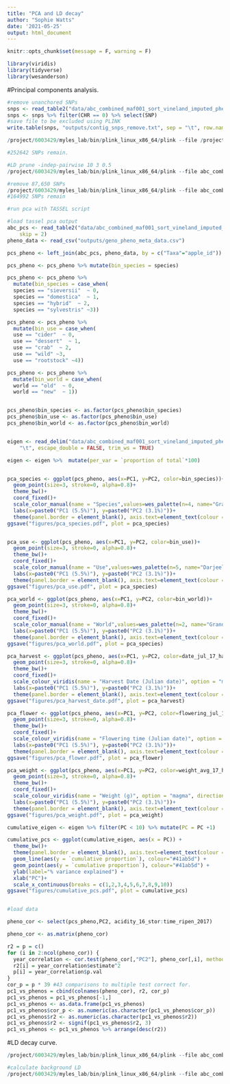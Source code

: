 ```yaml
---
title: "PCA and LD decay"
author: "Sophie Watts"
date: '2021-05-25'
output: html_document
---
```


```r
knitr::opts_chunk$set(message = F, warning = F)

library(viridis)
library(tidyverse)
library(wesanderson)
```

#Principal components analysis.

```r

#remove unanchored SNPs
snps <- read_table2("data/abc_combined_maf001_sort_vineland_imputed_pheno_hetero90_maf001.frq")
snps <- snps %>% filter(CHR == 0) %>% select(SNP)
#save file to be excluded using PLINK
write.table(snps, "outputs/contig_snps_remove.txt", sep = "\t", row.names = F, col.names = F, quote = F)

/project/6003429/myles_lab/bin/plink_linux_x86_64/plink --file /project/6003429/myles_lab/abc_gwas/genotype_filtering/abc_combined_maf001_sort_vineland_imputed_pheno_hetero90_maf001 --exclude contig_snps_remove.txt --out abc_combined_maf001_sort_vineland_imputed_pheno_hetero90_maf001_noctgs --recode

#252642 SNPs remain.

#LD prune -indep-pairwise 10 3 0.5
/project/6003429/myles_lab/bin/plink_linux_x86_64/plink --file abc_combined_maf001_sort_vineland_imputed_pheno_hetero90_maf001_noctgs -indep-pairwise 10 3 0.5 --out abc_combined_maf001_sort_vineland_imputed_pheno_hetero90_maf001_noctgs

#remove 87,650 SNPs
/project/6003429/myles_lab/bin/plink_linux_x86_64/plink --file abc_combined_maf001_sort_vineland_imputed_pheno_hetero90_maf001_noctgs --exclude abc_combined_maf001_sort_vineland_imputed_pheno_hetero90_maf001_noctgs.prune.out --out abc_combined_maf001_sort_vineland_imputed_pheno_hetero90_maf001_noctgs_pruned --recode
#164992 SNPs remain

#run pca with TASSEL script

#load tassel pca output
abc_pcs <- read_table2("data/abc_combined_maf001_sort_vineland_imputed_pheno_hetero90_maf001_noctgs_pruned1.txt", 
    skip = 2)
pheno_data <- read_csv("outputs/geno_pheno_meta_data.csv")

pcs_pheno <- left_join(abc_pcs, pheno_data, by = c("Taxa"="apple_id"))

pcs_pheno <- pcs_pheno %>% mutate(bin_species = species)

pcs_pheno <- pcs_pheno %>%
  mutate(bin_species = case_when(
  species == "sieversii"  ~ 0,
  species == "domestica"  ~ 1,
  species == "hybrid"  ~ 2,
  species == "sylvestris" ~3))

pcs_pheno <- pcs_pheno %>%
  mutate(bin_use = case_when(
  use == "cider"  ~ 0,
  use == "dessert"  ~ 1,
  use == "crab"  ~ 2,
  use == "wild" ~3,
  use == "rootstock" ~4))

pcs_pheno <- pcs_pheno %>%
  mutate(bin_world = case_when(
  world == "old"  ~ 0,
  world == "new"  ~ 1))


pcs_pheno$bin_species <- as.factor(pcs_pheno$bin_species)
pcs_pheno$bin_use <- as.factor(pcs_pheno$bin_use)
pcs_pheno$bin_world <- as.factor(pcs_pheno$bin_world)


eigen <- read_delim("data/abc_combined_maf001_sort_vineland_imputed_pheno_hetero90_maf001_noctgs_pruned2.txt", 
    "\t", escape_double = FALSE, trim_ws = TRUE)

eigen <- eigen %>%  mutate(per_var = `proportion of total`*100)


pca_species <- ggplot(pcs_pheno, aes(x=PC1, y=PC2, color=bin_species))+
  geom_point(size=3, stroke=0, alpha=0.8)+
  theme_bw()+
  coord_fixed()+
  scale_color_manual(name = "Species",values=wes_palette(n=4, name="GrandBudapest1"), labels = c("M. sieversii", "M. domestica", "Hybrid", "M. sylvestris"))+
  labs(x=paste0("PC1 (5.5%)"), y=paste0("PC2 (3.1%)"))+
  theme(panel.border = element_blank(), axis.text=element_text(colour = "black", size=10), axis.title=element_text(size = 10, face = "bold"), panel.grid.major = element_blank(), panel.grid.minor = element_blank(), axis.line = element_line(colour = "black", size = 0.2), plot.title = element_text(size = 9))
ggsave("figures/pca_species.pdf", plot = pca_species)


pca_use <- ggplot(pcs_pheno, aes(x=PC1, y=PC2, color=bin_use))+
  geom_point(size=3, stroke=0, alpha=0.8)+
  theme_bw()+
  coord_fixed()+
  scale_color_manual(name = "Use",values=wes_palette(n=5, name="Darjeeling1"), labels = c("Cider", "Dessert", "Crab", "Wild", "Rootstock"))+
  labs(x=paste0("PC1 (5.5%)"), y=paste0("PC2 (3.1%)"))+
  theme(panel.border = element_blank(), axis.text=element_text(colour = "black", size=10), axis.title=element_text(size = 10, face = "bold"), panel.grid.major = element_blank(), panel.grid.minor = element_blank(), axis.line = element_line(colour = "black", size = 0.2), plot.title = element_text(size = 9))
ggsave("figures/pca_use.pdf", plot = pca_species)

pca_world <- ggplot(pcs_pheno, aes(x=PC1, y=PC2, color=bin_world))+
  geom_point(size=3, stroke=0, alpha=0.8)+
  theme_bw()+
  coord_fixed()+
  scale_color_manual(name = "World",values=wes_palette(n=2, name="GrandBudapest1"), labels = c("Old", "New"))+
  labs(x=paste0("PC1 (5.5%)"), y=paste0("PC2 (3.1%)"))+
  theme(panel.border = element_blank(), axis.text=element_text(colour = "black", size=10), axis.title=element_text(size = 10, face = "bold"), panel.grid.major = element_blank(), panel.grid.minor = element_blank(), axis.line = element_line(colour = "black", size = 0.2), plot.title = element_text(size = 9))
ggsave("figures/pca_world.pdf", plot = pca_species)

pca_harvest <- ggplot(pcs_pheno, aes(x=PC1, y=PC2, color=date_jul_17_harv))+
  geom_point(size=3, stroke=0, alpha=0.8)+
  theme_bw()+
  coord_fixed()+
  scale_colour_viridis(name = "Harvest Date (Julian date)", option = "magma", direction = -1)+
  labs(x=paste0("PC1 (5.5%)"), y=paste0("PC2 (3.1%)"))+
  theme(panel.border = element_blank(), axis.text=element_text(colour = "black", size=10), axis.title=element_text(size = 10, face = "bold"), panel.grid.major = element_blank(), panel.grid.minor = element_blank(), axis.line = element_line(colour = "black", size = 0.2), plot.title = element_text(size = 9))
ggsave("figures/pca_harvest_date.pdf", plot = pca_harvest)

pca_flower <- ggplot(pcs_pheno, aes(x=PC1, y=PC2, color=flowering_jul_16_harv))+
  geom_point(size=3, stroke=0, alpha=0.8)+
  theme_bw()+
  coord_fixed()+
  scale_colour_viridis(name = "Flowering time (Julian date)", option = "magma", direction = -1)+
  labs(x=paste0("PC1 (5.5%)"), y=paste0("PC2 (3.1%)"))+
  theme(panel.border = element_blank(), axis.text=element_text(colour = "black", size=10), axis.title=element_text(size = 10, face = "bold"), panel.grid.major = element_blank(), panel.grid.minor = element_blank(), axis.line = element_line(colour = "black", size = 0.2), plot.title = element_text(size = 9))
ggsave("figures/pca_flower.pdf", plot = pca_flower)

pca_weight <- ggplot(pcs_pheno, aes(x=PC1, y=PC2, color=weight_avg_17_harv))+
  geom_point(size=3, stroke=0, alpha=0.8)+
  theme_bw()+
  coord_fixed()+
  scale_colour_viridis(name = "Weight (g)", option = "magma", direction = -1)+
  labs(x=paste0("PC1 (5.5%)"), y=paste0("PC2 (3.1%)"))+
  theme(panel.border = element_blank(), axis.text=element_text(colour = "black", size=10), axis.title=element_text(size = 10, face = "bold"), panel.grid.major = element_blank(), panel.grid.minor = element_blank(), axis.line = element_line(colour = "black", size = 0.2), plot.title = element_text(size = 9))
ggsave("figures/pca_weight.pdf", plot = pca_weight)

cumulative_eigen <- eigen %>% filter(PC < 10) %>% mutate(PC = PC +1)

cumulative_pcs <- ggplot(cumulative_eigen, aes(x = PC)) +
  theme_bw()+
  theme(panel.border = element_blank(), axis.text=element_text(colour = "black", size=10), axis.title=element_text(size = 10, face = "bold"), panel.grid.major = element_blank(), panel.grid.minor = element_blank(), axis.line = element_line(colour = "black", size = 0.2), plot.title = element_text(size = 9))+
  geom_line(aes(y = `cumulative proportion`), colour="#41ab5d") +
  geom_point(aes(y = `cumulative proportion`), colour="#41ab5d") +
  ylab(label="% variance explained") + 
  xlab("PC")+
  scale_x_continuous(breaks = c(1,2,3,4,5,6,7,8,9,10))
ggsave("figures/cumulative_pcs.pdf", plot = cumulative_pcs)


#load data

pheno_cor <- select(pcs_pheno,PC2, acidity_16_stor:time_ripen_2017)

pheno_cor <- as.matrix(pheno_cor)

r2 = p = c()
for (i in 2:ncol(pheno_cor)) {
  year_correlation <- cor.test(pheno_cor[,"PC2"], pheno_cor[,i], method = "pearson")
  r2[i] = year_correlation$estimate^2
  p[i] = year_correlation$p.val
}
cor_p = p * 39 #43 comparisons to multiple test correct for.
pc1_vs_phenos = cbind(colnames(pheno_cor), r2, cor_p)
pc1_vs_phenos = pc1_vs_phenos[-1,]
pc1_vs_phenos <- as.data.frame(pc1_vs_phenos)
pc1_vs_phenos$cor_p <- as.numeric(as.character(pc1_vs_phenos$cor_p))
pc1_vs_phenos$r2 <- as.numeric(as.character(pc1_vs_phenos$r2))
pc1_vs_phenos$r2 <- signif(pc1_vs_phenos$r2, 3)
pc1_vs_phenos <- pc1_vs_phenos %>% arrange(desc(r2))


```

#LD decay curve.

```r

/project/6003429/myles_lab/bin/plink_linux_x86_64/plink --file abc_combined_maf001_sort_vineland_imputed_pheno_hetero90_maf001_noctgs --out abc_combined_maf001_sort_vineland_imputed_pheno_hetero90_maf001_noctgs_ld --r2 --ld-window-kb 1000 --ld-window-r2 0

#calculate background LD
/project/6003429/myles_lab/bin/plink_linux_x86_64/plink --file abc_combined_maf001_sort_vineland_imputed_pheno_hetero90_maf001_noctgs --out abc_combined_maf001_sort_vineland_imputed_pheno_hetero90_maf001_noctgs_back_ld --r2 inter-chr --thin 0.01 --ld-window-r2 0

```


